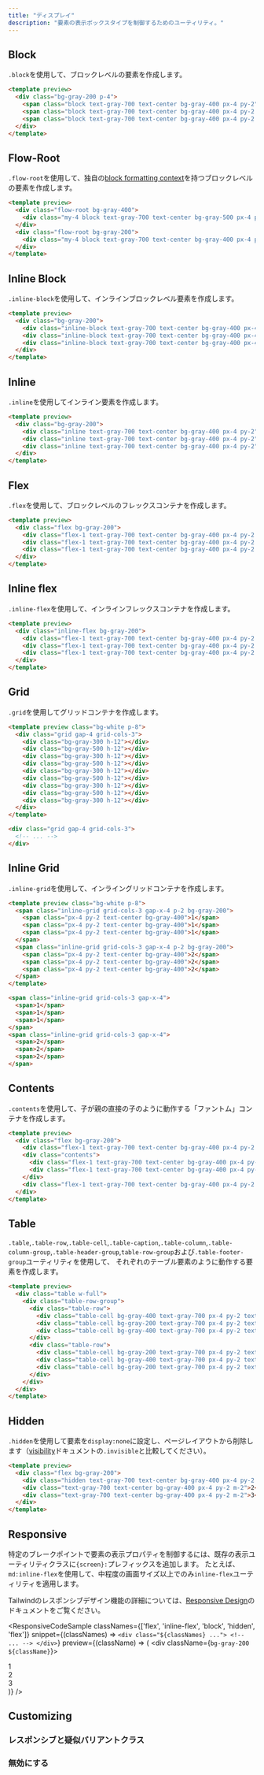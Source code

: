 ```yaml
---
title: "ディスプレイ"
description: "要素の表示ボックスタイプを制御するためのユーティリティ。"
---
```




## Block

`.block`を使用して、ブロックレベルの要素を作成します。

```html
<template preview>
  <div class="bg-gray-200 p-4">
    <span class="block text-gray-700 text-center bg-gray-400 px-4 py-2">1</span>
    <span class="block text-gray-700 text-center bg-gray-400 px-4 py-2 mt-2">2</span>
    <span class="block text-gray-700 text-center bg-gray-400 px-4 py-2 mt-2">3</span>
  </div>
</template>
```

## Flow-Root

`.flow-root`を使用して、独自の[block formatting context](https://developer.mozilla.org/en-US/docs/Web/Guide/CSS/Block_formatting_context)を持つブロックレベルの要素を作成します。

```html
<template preview>
  <div class="flow-root bg-gray-400">
    <div class="my-4 block text-gray-700 text-center bg-gray-500 px-4 py-2">1</div>
  </div>
  <div class="flow-root bg-gray-200">
    <div class="my-4 block text-gray-700 text-center bg-gray-400 px-4 py-2">2</div>
  </div>
</template>
```

## Inline Block

`.inline-block`を使用して、インラインブロックレベル要素を作成します。

```html
<template preview>
  <div class="bg-gray-200">
    <div class="inline-block text-gray-700 text-center bg-gray-400 px-4 py-2 m-2">1</div>
    <div class="inline-block text-gray-700 text-center bg-gray-400 px-4 py-2 m-2">2</div>
    <div class="inline-block text-gray-700 text-center bg-gray-400 px-4 py-2 m-2">3</div>
  </div>
</template>
```

## Inline

`.inline`を使用してインライン要素を作成します。

```html
<template preview>
  <div class="bg-gray-200">
    <div class="inline text-gray-700 text-center bg-gray-400 px-4 py-2">1</div>
    <div class="inline text-gray-700 text-center bg-gray-400 px-4 py-2">2</div>
    <div class="inline text-gray-700 text-center bg-gray-400 px-4 py-2">3</div>
  </div>
</template>
```

## Flex

`.flex`を使用して、ブロックレベルのフレックスコンテナを作成します。

```html
<template preview>
  <div class="flex bg-gray-200">
    <div class="flex-1 text-gray-700 text-center bg-gray-400 px-4 py-2 m-2">1</div>
    <div class="flex-1 text-gray-700 text-center bg-gray-400 px-4 py-2 m-2">2</div>
    <div class="flex-1 text-gray-700 text-center bg-gray-400 px-4 py-2 m-2">3</div>
  </div>
</template>
```

## Inline flex

`.inline-flex`を使用して、インラインフレックスコンテナを作成します。

```html
<template preview>
  <div class="inline-flex bg-gray-200">
    <div class="flex-1 text-gray-700 text-center bg-gray-400 px-4 py-2 m-2">1</div>
    <div class="flex-1 text-gray-700 text-center bg-gray-400 px-4 py-2 m-2">2</div>
    <div class="flex-1 text-gray-700 text-center bg-gray-400 px-4 py-2 m-2">3</div>
  </div>
</template>
```

## Grid

`.grid`を使用してグリッドコンテナを作成します。

```html
<template preview class="bg-white p-8">
  <div class="grid gap-4 grid-cols-3">
    <div class="bg-gray-300 h-12"></div>
    <div class="bg-gray-500 h-12"></div>
    <div class="bg-gray-300 h-12"></div>
    <div class="bg-gray-500 h-12"></div>
    <div class="bg-gray-300 h-12"></div>
    <div class="bg-gray-500 h-12"></div>
    <div class="bg-gray-300 h-12"></div>
    <div class="bg-gray-500 h-12"></div>
    <div class="bg-gray-300 h-12"></div>
  </div>
</template>

<div class="grid gap-4 grid-cols-3">
  <!-- ... -->
</div>
```

## Inline Grid

`.inline-grid`を使用して、インライングリッドコンテナを作成します。

```html
<template preview class="bg-white p-8">
  <span class="inline-grid grid-cols-3 gap-x-4 p-2 bg-gray-200">
    <span class="px-4 py-2 text-center bg-gray-400">1</span>
    <span class="px-4 py-2 text-center bg-gray-400">1</span>
    <span class="px-4 py-2 text-center bg-gray-400">1</span>
  </span>
  <span class="inline-grid grid-cols-3 gap-x-4 p-2 bg-gray-200">
    <span class="px-4 py-2 text-center bg-gray-400">2</span>
    <span class="px-4 py-2 text-center bg-gray-400">2</span>
    <span class="px-4 py-2 text-center bg-gray-400">2</span>
  </span>
</template>

<span class="inline-grid grid-cols-3 gap-x-4">
  <span>1</span>
  <span>1</span>
  <span>1</span>
</span>
<span class="inline-grid grid-cols-3 gap-x-4">
  <span>2</span>
  <span>2</span>
  <span>2</span>
</span>
```

## Contents

`.contents`を使用して、子が親の直接の子のように動作する「ファントム」コンテナを作成します。

```html
<template preview>
  <div class="flex bg-gray-200">
    <div class="flex-1 text-gray-700 text-center bg-gray-400 px-4 py-2 m-2">1</div>
    <div class="contents">
      <div class="flex-1 text-gray-700 text-center bg-gray-400 px-4 py-2 m-2">2</div>
      <div class="flex-1 text-gray-700 text-center bg-gray-400 px-4 py-2 m-2">3</div>
    </div>
    <div class="flex-1 text-gray-700 text-center bg-gray-400 px-4 py-2 m-2">4</div>
  </div>
</template>
```

## Table

`.table`,`.table-row`,`.table-cell`,`.table-caption`,`.table-column`,`.table-column-group`,`.table-header-group`,`table-row-group`および`.table-footer-group`ユーティリティを使用して、
それぞれのテーブル要素のように動作する要素を作成します。

```html
<template preview>
  <div class="table w-full">
    <div class="table-row-group">
      <div class="table-row">
        <div class="table-cell bg-gray-400 text-gray-700 px-4 py-2 text-sm">A cell with more content</div>
        <div class="table-cell bg-gray-200 text-gray-700 px-4 py-2 text-sm">Cell 2</div>
        <div class="table-cell bg-gray-400 text-gray-700 px-4 py-2 text-sm">Cell 3</div>
      </div>
      <div class="table-row">
        <div class="table-cell bg-gray-200 text-gray-700 px-4 py-2 text-sm">Cell 4</div>
        <div class="table-cell bg-gray-400 text-gray-700 px-4 py-2 text-sm">A cell with more content</div>
        <div class="table-cell bg-gray-200 text-gray-700 px-4 py-2 text-sm">Cell 6</div>
      </div>
    </div>
  </div>
</template>
```

## Hidden

`.hidden`を使用して要素を`display:none`に設定し、ページレイアウトから削除します（[visibility](/docs/visibility＃invisible)ドキュメントの`.invisible`と比較してください）。

```html
<template preview>
  <div class="flex bg-gray-200">
    <div class="hidden text-gray-700 text-center bg-gray-400 px-4 py-2 m-2">1</div>
    <div class="text-gray-700 text-center bg-gray-400 px-4 py-2 m-2">2</div>
    <div class="text-gray-700 text-center bg-gray-400 px-4 py-2 m-2">3</div>
  </div>
</template>
```

## Responsive

特定のブレークポイントで要素の表示プロパティを制御するには、既存の表示ユーティリティクラスに`{screen}:`プレフィックスを追加します。
たとえば、`md:inline-flex`を使用して、中程度の画面サイズ以上でのみ`inline-flex`ユーティリティを適用します。

Tailwindのレスポンシブデザイン機能の詳細については、[Responsive Design](/docs/responsive-design)のドキュメントをご覧ください。

<ResponsiveCodeSample
  classNames={['flex', 'inline-flex', 'block', 'hidden', 'flex']}
  snippet={(classNames) => `
    <div class="${classNames} ...">
      <!-- ... -->
    </div>
  `}
  preview={(className) => (
    <div className={`bg-gray-200 ${className}`}>
      <div className="flex-1 text-gray-700 text-center bg-gray-400 px-4 py-2 m-2">1</div>
      <div className="flex-1 text-gray-700 text-center bg-gray-400 px-4 py-2 m-2">2</div>
      <div className="flex-1 text-gray-700 text-center bg-gray-400 px-4 py-2 m-2">3</div>
    </div>
  )}
/>

## Customizing

### レスポンシブと疑似バリアントクラス

<Variants plugin="display" />

### 無効にする

<Disabling plugin="display" />
